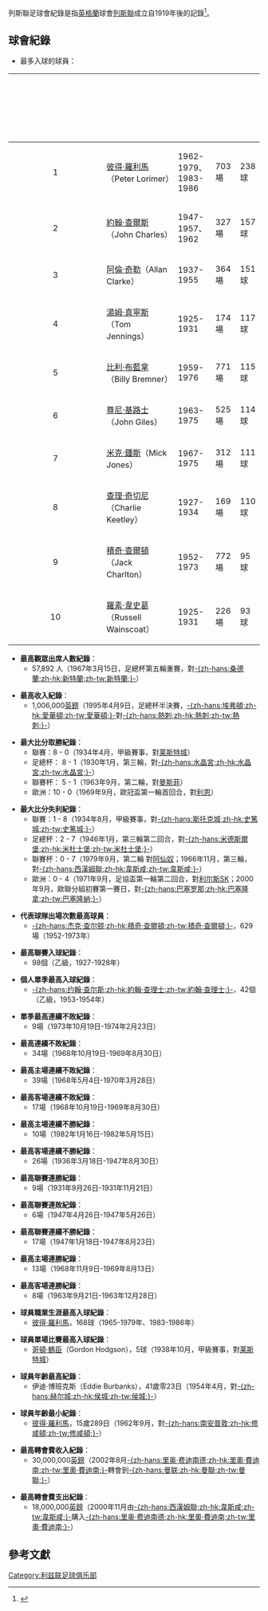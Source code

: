 {{Refimprove|time=2019-01-29T22:01:10+00:00}}
{{noteTA
|G1=football
|G2=EPL
|G3=FAcup
}}

列斯聯足球會紀錄是指[[英格蘭|英格蘭]]球會[[列斯聯足球會|列斯聯]]成立自1919年後的記錄<ref>{{en}}{{cite web 
 |url=http://www.leedsunited.com/history.asp?article=General_Facts&title=General+Facts&navlid=Club+Information+and+History&inttype=4 
 |title=General Facts 
 |accessdate=2007-05-06 
 |publisher=LeedsUnited.com (via web.archive.org) 
 |archiveurl=https://web.archive.org/web/20040529005321/http://www.leedsunited.com/history.asp?article=General_Facts&title=General+Facts&navlid=Club+Information+and+History&inttype=4 
 |archivedate=2004-05-29 
 |deadurl=yes 
 }}</ref>。

==球會紀錄==

*最多入球的球員：
{|width=90%
|- bgcolor=000077
!width=5%|<font color="white"> '''排名'''
!width=30%|<font color="white"> '''球員'''
!width=15%|<font color="white"> '''效力年份'''
!width=8%|<font color="white"> '''出場次數'''
!width=8%|<font color="white"> '''進球數目'''
|- bgcolor=#D0E7FF
|align=center |1
|{{flagicon|Scotland}} [[彼得·羅利馬|彼得·羅利馬]]（Peter Lorimer）
|1962-1979、1983-1986
|703場
|238球
|- bgcolor=#D0E7FF
|align=center |2
|{{flagicon|Wales}} [[约翰·查尔斯|約翰·查爾斯]]（John Charles）
|1947-1957、1962
|327場
|157球
|- bgcolor=#D0E7FF
|align=center |3
|{{flagicon|England}} [[阿倫·奇勒|阿倫·奇勒]]（Allan Clarke）
|1937-1955
|364場
|151球
|- bgcolor=#D0E7FF
|align=center |4
|{{flagicon|Scotland}} [[湯姆·真寧斯|湯姆·真寧斯]]（Tom Jennings）
|1925-1931
|174場
|117球
|- bgcolor=#D0E7FF
|align=center |5
|{{flagicon|Scotland}} [[比利·布藍拿|比利·布藍拿]]（Billy Bremner）
|1959-1976
|771場
|115球
|- bgcolor=#D0E7FF
|align=center |6
|{{flagicon|Ireland}} [[尊尼·基路士|尊尼·基路士]]（John Giles）
|1963-1975
|525場
|114球
|- bgcolor=#D0E7FF
|align=center |7
|{{flagicon|England}} [[米克·鍾斯|米克·鍾斯]]（Mick Jones）
|1967-1975
|312場
|111球
|- bgcolor=#D0E7FF
|align=center |8
|{{flagicon|England}} [[查理·奇切尼|查理·奇切尼]]（Charlie Keetley）
|1927-1934
|169場
|110球
|- bgcolor=#D0E7FF
|align=center |9
|{{flagicon|England}} [[傑克·查尔顿|積奇·查爾頓]]（Jack Charlton）
|1952-1973
|772場
|95球
|- bgcolor=#D0E7FF
|align=center |10
|{{flagicon|England}} [[羅素·韋史葛|羅素·韋史葛]]（Russell Wainscoat）
|1925-1931
|226場
|93球
|}
*'''最高觀眾出席人數紀錄'''：
**57,892 人（1967年3月15日，足總杯第五輪重賽，對[[新特蘭足球會|-{zh-hans:桑德蘭;zh-hk:新特蘭;zh-tw:新特蘭;}-]]）

*'''最高收入紀錄'''：
**1,006,000[[英鎊|英鎊]]（1995年4月9日，足總杯半決賽，[[愛華頓足球會|-{zh-hans:埃弗頓;zh-hk:愛華頓;zh-tw:愛華頓;}-]]對[[熱刺足球會|-{zh-hans:熱刺;zh-hk:熱刺;zh-tw:熱刺;}-]]）

*'''最大比分取勝紀錄'''：
**聯賽：8 - 0（1934年4月，甲級賽事，對[[莱斯特城足球俱乐部|莱斯特城]]） 
**足總杯： 8 - 1（1930年1月，第三輪，對[[水晶宮足球俱樂部|-{zh-hans:水晶宮;zh-hk:水晶宮;zh-tw:水晶宮;}-]]） 
**聯賽杯： 5 - 1（1963年9月，第二輪，對[[曼斯菲尔德城足球俱乐部|曼斯菲]]） 
**歐洲：10 - 0（1969年9月，歐冠盃第一輪首回合，對[[利恩足球會|利恩]]） 

*'''最大比分失利紀錄'''：
**聯賽：1 - 8（1934年8月，甲級賽事，對[[史篤城足球會|-{zh-hans:斯托克城;zh-hk:史篤城;zh-tw:史篤城;}-]]） 
**足總杯：2 - 7（1946年1月，第三輪第二回合，對[[米杜士堡足球會|-{zh-hans:米德斯爾堡;zh-hk:米杜士堡;zh-tw:米杜士堡;}-]]） 
**聯賽杯：0 - 7（1979年9月，第二輪 對[[阿仙奴足球會|阿仙奴]]；1966年11月，第三輪，對[[韋斯咸足球會|-{zh-hans:西漢姆聯;zh-hk:韋斯咸;zh-tw:韋斯咸;}-]]） 
**歐洲：0 - 4（1971年9月，足協盃第一輪第二回合，對[[利尔斯SK足球會|利尔斯SK]]；2000年9月，歐聯分組初賽第一賽日，對[[巴塞罗那足球俱乐部|-{zh-hans:巴塞罗那;zh-hk:巴塞隆拿;zh-tw:巴塞隆納;}-]]） 

*'''代表球隊出場次數最高球員'''：
**[[杰克·查尔顿|-{zh-hans:杰克·查尔顿;zh-hk:積奇·查爾頓;zh-tw:積奇·查爾頓;}-]]，629場（1952-1973年） 

*'''最高聯賽入球紀錄'''：
**98個（乙級，1927-1928年） 

*'''個人單季最高入球紀錄'''：
**[[约翰·查尔斯|-{zh-hans:约翰·查尔斯;zh-hk:約翰·查理士;zh-tw:約翰·查理士;}-]]，42個（乙級，1953-1954年） 

*'''單季最高連續不敗紀錄'''：
**9場（1973年10月19日-1974年2月23日） 

*'''最高連續不敗紀錄'''：
**34場（1968年10月19日-1969年8月30日）
 
*'''最高主場連續不敗紀錄'''：
**39場（1968年5月4日-1970年3月28日） 

*'''最高客場連續不敗紀錄'''：
**17場（1968年10月19日-1969年8月30日） 

*'''最高主場連續不勝紀錄'''：
**10場（1982年1月16日-1982年5月15日） 

*'''最高客場連續不勝紀錄'''：
**26場（1936年3月18日-1947年8月30日） 

*'''最高聯賽連勝紀錄'''：
**9場（1931年9月26日-1931年11月21日） 

*'''最高聯賽連敗紀錄'''：
**6場（1947年4月26日-1947年5月26日） 

*'''最高聯賽連續不勝紀錄'''：
**17場（1947年1月18日-1947年8月23日） 

*'''最高主場連勝紀錄'''：
**13場（1968年11月9日-1969年8月13日） 

*'''最高客場連勝紀錄'''：
**8場（1963年9月21日-1963年12月28日） 

*'''球員職業生涯最高入球紀錄'''：
**[[彼得·羅利馬|彼得·羅利馬]]，168球（1965-1979年、1983-1986年）

*'''球員單場比賽最高入球紀錄'''：
**[[哥頓·鶴臣|哥頓·鶴臣]]（Gordon Hodgson），5球（1938年10月，甲級賽事，對[[莱斯特城足球俱乐部|莱斯特城]]） 

*'''球員年齡最高紀錄'''：
**伊迪·博班克斯（Eddie Burbanks），41歲零23日（1954年4月，對[[赫尔城足球俱乐部|-{zh-hans:赫尔城;zh-hk:侯城;zh-tw:侯城;}-]]） 

*'''球員年齡最小紀錄'''：
**[[彼得·羅利馬|彼得·羅利馬]]，15歲289日（1962年9月，對[[修咸頓足球會|-{zh-hans:南安普敦;zh-hk:修咸頓;zh-tw:修咸頓;}-]]） 

*'''最高轉會費收入紀錄'''：
**30,000,000[[英鎊|英鎊]]（2002年8月[[里奧·費迪南|-{zh-hans:里奥·费迪南德;zh-hk:里奧·費迪南;zh-tw:里奧·費迪南;}-]]轉會到[[曼聯足球會|-{zh-hans:曼联;zh-hk:曼聯;zh-tw:曼聯;}-]]） 

*'''最高轉會費支出紀錄'''：
**18,000,000[[英鎊|英鎊]]（2000年11月由[[韋斯咸足球會|-{zh-hans:西漢姆聯;zh-hk:韋斯咸;zh-tw:韋斯咸;}-]]購入[[里奧·費迪南|-{zh-hans:里奥·费迪南德;zh-hk:里奧·費迪南;zh-tw:里奧·費迪南;}-]]）

==參考文獻==
{{reflist|1}}
{{Leeds United A.F.C.}}

[[Category:利兹联足球俱乐部|Category:利兹联足球俱乐部]]